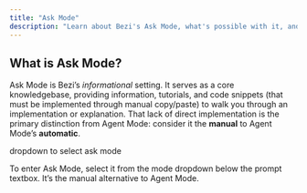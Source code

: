 ```yaml
---
title: "Ask Mode"
description: "Learn about Bezi's Ask Mode, what's possible with it, and how it differs from Agent Mode."
---
```


## What is Ask Mode?

Ask Mode is Bezi’s _informational_ setting. It serves as a core knowledgebase, providing information, tutorials, and code snippets (that must be implemented through manual copy/paste) to walk you through an implementation or explanation. That lack of direct implementation is the primary distinction from Agent Mode: consider it the **manual** to Agent Mode’s **automatic**.

dropdown to select ask mode

To enter Ask Mode, select it from the mode dropdown below the prompt textbox. It’s the manual alternative to Agent Mode.